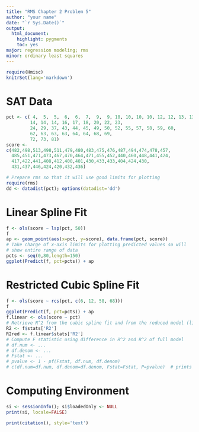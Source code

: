 ```yaml
---
title: "RMS Chapter 2 Problem 5"
author: "your name"
date: "`r Sys.Date()`"
output:
  html_document:
    highlight: pygments
    toc: yes
major: regression modeling; rms
minor: ordinary least squares
---
```

```r
require(Hmisc)
knitrSet(lang='markdown')
```
# SAT Data
```r
pct <- c( 4,  5,  5,  6,  6,  7,  9,  9, 10, 10, 10, 10, 12, 12, 13, 13, 
         14, 14, 14, 16, 17, 18, 20, 22, 23,
         24, 29, 37, 43, 44, 45, 49, 50, 52, 55, 57, 58, 59, 60,      
         62, 63, 63, 63, 64, 64, 68, 69,
         72, 73, 81)
score <-
c(482,498,513,498,511,479,480,483,475,476,487,494,474,478,457,
  485,451,471,473,467,470,464,471,455,452,440,460,448,441,424,
  417,422,441,408,412,400,401,430,433,433,404,424,430,
  431,437,446,424,420,432,436)

# Prepare rms so that it will use good limits for plotting
require(rms)
dd <- datadist(pct); options(datadist='dd')
```
# Linear Spline Fit
```r
f <- ols(score ~ lsp(pct, 50))
f
ap <- geom_point(aes(x=pct, y=score), data.frame(pct, score))
# Take charge of x-axis limits for plotting predicted values so will
# show entire range of data
pcts <- seq(0,80,length=150)
ggplot(Predict(f, pct=pcts)) + ap
```

# Restricted Cubic Spline Fit
```r
f <- ols(score ~ rcs(pct, c(6, 12, 58, 68)))
f
ggplot(Predict(f, pct=pcts)) + ap
f.linear <- ols(score ~ pct)
# Retrieve R^2 from the cubic spline fit and from the reduced model (linear)
R2 <- f$stats['R2']
R2red <- f.linear$stats['R2']
# Compute F statistic using difference in R^2 and R^2 of full model
# df.num <- ...
# df.denom <- ...
# Fstat <- ...
# pvalue <- 1 - pf(Fstat, df.num, df.denom)
# c(df.num=df.num, df.denom=df.denom, Fstat=Fstat, P=pvalue)  # prints all stats

```

# Computing Environment
```r
si <- sessionInfo(); si$loadedOnly <- NULL
print(si, locale=FALSE)
```
```r
print(citation(), style='text')
```
